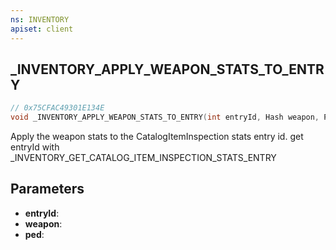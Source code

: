 ```yaml
---
ns: INVENTORY
apiset: client
---
```

## _INVENTORY_APPLY_WEAPON_STATS_TO_ENTRY

```c
// 0x75CFAC49301E134E
void _INVENTORY_APPLY_WEAPON_STATS_TO_ENTRY(int entryId, Hash weapon, Ped ped);
```

Apply the weapon stats to the CatalogItemInspection stats entry id. get entryId with _INVENTORY_GET_CATALOG_ITEM_INSPECTION_STATS_ENTRY

## Parameters
* **entryId**:
* **weapon**:
* **ped**: